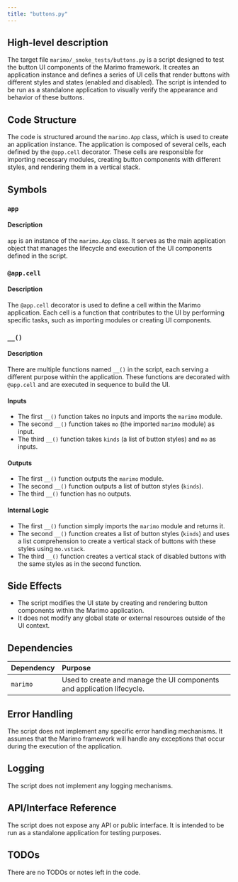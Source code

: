 ```yaml
---
title: "buttons.py"
---
```


## High-level description

The target file `marimo/_smoke_tests/buttons.py` is a script designed to test the button UI components of the Marimo framework. It creates an application instance and defines a series of UI cells that render buttons with different styles and states (enabled and disabled). The script is intended to be run as a standalone application to visually verify the appearance and behavior of these buttons.

## Code Structure

The code is structured around the `marimo.App` class, which is used to create an application instance. The application is composed of several cells, each defined by the `@app.cell` decorator. These cells are responsible for importing necessary modules, creating button components with different styles, and rendering them in a vertical stack.

## Symbols

### `app`
#### Description
`app` is an instance of the `marimo.App` class. It serves as the main application object that manages the lifecycle and execution of the UI components defined in the script.

### `@app.cell`
#### Description
The `@app.cell` decorator is used to define a cell within the Marimo application. Each cell is a function that contributes to the UI by performing specific tasks, such as importing modules or creating UI components.

### `__()`
#### Description
There are multiple functions named `__()` in the script, each serving a different purpose within the application. These functions are decorated with `@app.cell` and are executed in sequence to build the UI.

#### Inputs
- The first `__()` function takes no inputs and imports the `marimo` module.
- The second `__()` function takes `mo` (the imported `marimo` module) as input.
- The third `__()` function takes `kinds` (a list of button styles) and `mo` as inputs.

#### Outputs
- The first `__()` function outputs the `marimo` module.
- The second `__()` function outputs a list of button styles (`kinds`).
- The third `__()` function has no outputs.

#### Internal Logic
- The first `__()` function simply imports the `marimo` module and returns it.
- The second `__()` function creates a list of button styles (`kinds`) and uses a list comprehension to create a vertical stack of buttons with these styles using `mo.vstack`.
- The third `__()` function creates a vertical stack of disabled buttons with the same styles as in the second function.

## Side Effects

- The script modifies the UI state by creating and rendering button components within the Marimo application.
- It does not modify any global state or external resources outside of the UI context.

## Dependencies

| Dependency | Purpose |
|:-----------|:--------|
| `marimo`   | Used to create and manage the UI components and application lifecycle. |

## Error Handling

The script does not implement any specific error handling mechanisms. It assumes that the Marimo framework will handle any exceptions that occur during the execution of the application.

## Logging

The script does not implement any logging mechanisms.

## API/Interface Reference

The script does not expose any API or public interface. It is intended to be run as a standalone application for testing purposes.

## TODOs

There are no TODOs or notes left in the code.